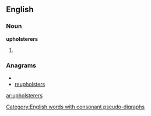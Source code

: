 ==English==

===Noun===
'''upholsterers'''

# {{plural of|[[upholsterer]]}}

===Anagrams===
* {{alphagram|eehloprrsstu}}
* [[reupholsters#English|reupholsters]]

[[Category:English words with consonant pseudo-digraphs]]

[[ar:upholsterers]]